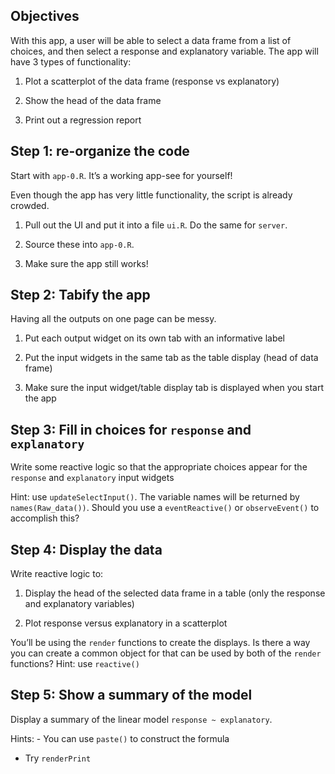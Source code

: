 ## Objectives

With this app, a user will be able to select a data frame from a list of choices, and then select a response and explanatory variable. The app will have 3 types of functionality: 

1. Plot a scatterplot of the data frame (response vs explanatory)

2. Show the head of the data frame

3. Print out a regression report

## Step 1: re-organize the code

Start with `app-0.R`. It's a working app-see for yourself!

Even though the app has very little functionality, the script is already crowded.

1. Pull out the UI and put it into a file `ui.R`. Do the same for `server`.

2. Source these into `app-0.R`.

3. Make sure the app still works!

## Step 2: Tabify the app

Having all the outputs on one page can be messy.

1. Put each output widget on its own tab with an informative label

2. Put the input widgets in the same tab as the table display (head of data frame)

3. Make sure the input widget/table display tab is displayed when you start the app

## Step 3: Fill in choices for `response` and `explanatory`

Write some reactive logic so that the appropriate choices appear for the `response` and `explanatory` input widgets

Hint: use `updateSelectInput()`. The variable names will be returned by `names(Raw_data())`. Should you use a `eventReactive()` or `observeEvent()` to accomplish this?

## Step 4: Display the data

Write reactive logic to:

1. Display the head of the selected data frame in a table (only the response and explanatory variables)

2. Plot response versus explanatory in a scatterplot

You'll be using the `render` functions to create the displays. Is there a way you can create a common object for that can be used by both of the `render` functions? Hint: use `reactive()`

## Step 5: Show a summary of the model

Display a summary of the linear model `response ~ explanatory`.

Hints:
- You can use `paste()` to construct the formula

- Try `renderPrint`


